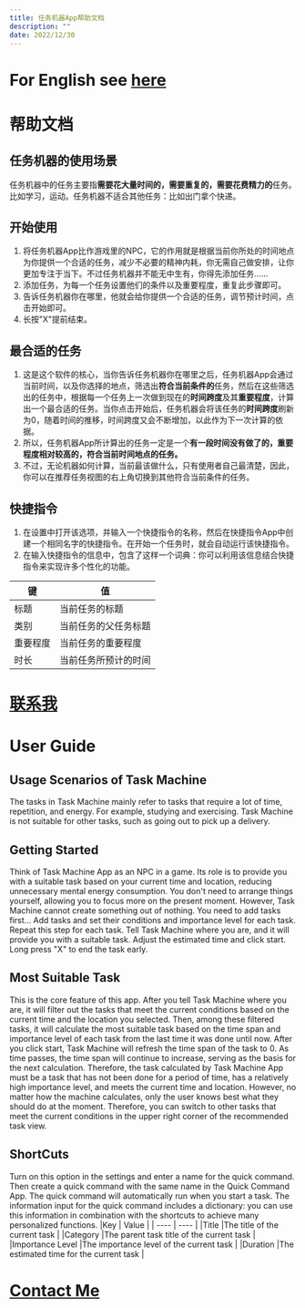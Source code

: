 ```yaml
---
title: 任务机器App帮助文档
description: ""
date: 2022/12/30
---
```

# For English see [here](#anchor)
# 帮助文档
## 任务机器的使用场景
任务机器中的任务主要指**需要花大量时间的，需要重复的，需要花费精力的**任务。比如学习，运动。任务机器不适合其他任务：比如出门拿个快递。
## 开始使用
1. 将任务机器App比作游戏里的NPC，它的作用就是根据当前你所处的时间地点为你提供一个合适的任务，减少不必要的精神内耗，你无需自己做安排，让你更加专注于当下。不过任务机器并不能无中生有，你得先添加任务……
2. 添加任务，为每一个任务设置他们的条件以及重要程度，重复此步骤即可。
3. 告诉任务机器你在哪里，他就会给你提供一个合适的任务，调节预计时间，点击开始即可。
4. 长按"X"提前结束。
## 最合适的任务
1. 这是这个软件的核心，当你告诉任务机器你在哪里之后，任务机器App会通过当前时间，以及你选择的地点，筛选出**符合当前条件的**任务，然后在这些筛选出的任务中，根据每一个任务上一次做到现在的**时间跨度**及其**重要程度**，计算出一个最合适的任务。当你点击开始后，任务机器会将该任务的**时间跨度**刷新为0，随着时间的推移，时间跨度又会不断增加，以此作为下一次计算的依据。
2. 所以，任务机器App所计算出的任务一定是一个**有一段时间没有做了的，重要程度相对较高的，符合当前时间地点的任务。**
3. 不过，无论机器如何计算，当前最该做什么，只有使用者自己最清楚，因此，你可以在推荐任务视图的右上角切换到其他符合当前条件的任务。
## 快捷指令
1. 在设置中打开该选项，并输入一个快捷指令的名称，然后在快捷指令App中创建一个相同名字的快捷指令。在开始一个任务时，就会自动运行该快捷指令。
2. 在输入快捷指令的信息中，包含了这样一个词典：你可以利用该信息结合快捷指令来实现许多个性化的功能。

|键|值|
| ---- | ---- |
|标题|当前任务的标题|
|类别|当前任务的父任务标题|
|重要程度|当前任务的重要程度|
|时长|当前任务所预计的时间|

# [联系我](mailto:bibibimartyr@outlook.com)

 <a name="anchor"></a>
# User Guide

## Usage Scenarios of Task Machine

The tasks in Task Machine mainly refer to tasks that require a lot of time, repetition, and energy. For example, studying and exercising. Task Machine is not suitable for other tasks, such as going out to pick up a delivery.

## Getting Started

Think of Task Machine App as an NPC in a game. Its role is to provide you with a suitable task based on your current time and location, reducing unnecessary mental energy consumption. You don't need to arrange things yourself, allowing you to focus more on the present moment. However, Task Machine cannot create something out of nothing. You need to add tasks first...
Add tasks and set their conditions and importance level for each task. Repeat this step for each task.
Tell Task Machine where you are, and it will provide you with a suitable task. Adjust the estimated time and click start.
Long press "X" to end the task early.
## Most Suitable Task

This is the core feature of this app. After you tell Task Machine where you are, it will filter out the tasks that meet the current conditions based on the current time and the location you selected. Then, among these filtered tasks, it will calculate the most suitable task based on the time span and importance level of each task from the last time it was done until now. After you click start, Task Machine will refresh the time span of the task to 0. As time passes, the time span will continue to increase, serving as the basis for the next calculation.
Therefore, the task calculated by Task Machine App must be a task that has not been done for a period of time, has a relatively high importance level, and meets the current time and location.
However, no matter how the machine calculates, only the user knows best what they should do at the moment. Therefore, you can switch to other tasks that meet the current conditions in the upper right corner of the recommended task view.
## ShortCuts

Turn on this option in the settings and enter a name for the quick command. Then create a quick command with the same name in the Quick Command App. The quick command will automatically run when you start a task.
The information input for the quick command includes a dictionary: you can use this information in combination with the shortcuts to achieve many personalized functions.
 |Key |	Value |
| ---- | ---- |
 |Title	 |The title of the current task |
 |Category	 |The parent task title of the current task |
 |Importance Level	 |The importance level of the current task |
 |Duration	 |The estimated time for the current task |
# [Contact Me](mailto:bibibimartyr@outlook.com)
